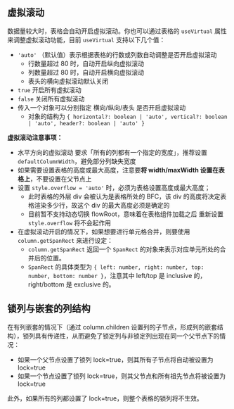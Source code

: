 
<Meta title="表格 / 进阶用法" />

## 虚拟滚动

数据量较大时，表格会自动开启虚拟滚动。你也可以通过表格的 `useVirtual` 属性来调整虚拟滚动功能，目前 `useVirtual` 支持以下几个值：

- `'auto'` （默认值）表示根据表格的行数或列数自动调整是否开启虚拟滚动
  - 行数量超过 80 时，自动开启纵向虚拟滚动
  - 列数量超过 80 时，自动开启横向虚拟滚动
  - 表头的横向虚拟滚动默认关闭
- `true` 开启所有虚拟滚动
- `false` 关闭所有虚拟滚动
- 传入一个对象可以分别指定 横向/纵向/表头 是否开启虚拟滚动
  - 对象的结构为 `{ horizontal?: boolean | 'auto', vertical?: boolean | 'auto', header?: boolean | 'auto' }`

**虚拟滚动注意事项：**

- 水平方向的虚拟滚动 要求「所有的列都有一个指定的宽度」，推荐设置 `defaultColumnWidth`，避免部分列缺失宽度
- 如果需要设置表格的高度或最大高度，注意要**将 width/maxWidth 设置在表格上**，不要设置在父节点上
- 设置 `style.overflow = 'auto'` 时，必须为表格设置高度或最大高度；
  - 此时表格的外层 div 会被认为是表格所处的 BFC，该 div 的高度将决定表格渲染多少行，故这个 div 的最大高度必须是确定的
  - 目前暂不支持动态切换 flowRoot，意味着在表格组件加载之后 重新设置 `style.overflow` 将不会起作用
- 在虚拟滚动开启的情况下，如果想要进行单元格合并，则要使用 `column.getSpanRect` 来进行设定：
  - `column.getSpanRect` 返回一个 `SpanRect` 的对象来表示对应单元所处的合并后的位置。
  - `SpanRect` 的具体类型为 `{ left: number, right: number, top: number, bottom: number }`，注意其中 left/top 是 inclusive 的，right/bottom 是 exclusive 的。

## 锁列与嵌套的列结构

在有列嵌套的情况下（通过 column.children 设置列的子节点，形成列的嵌套结构），锁列具有传递性，从而避免了锁定列与非锁定列出现在同一个父节点下的情况：

- 如果一个父节点设置了锁列 lock=true，则其所有子节点将自动被设置为 lock=true
- 如果一个节点设置了锁列 lock=true，则其父节点和所有祖先节点将被设置为 lock=true

此外，如果所有的列都设置了 lock=true，则整个表格的锁列将不生效。
